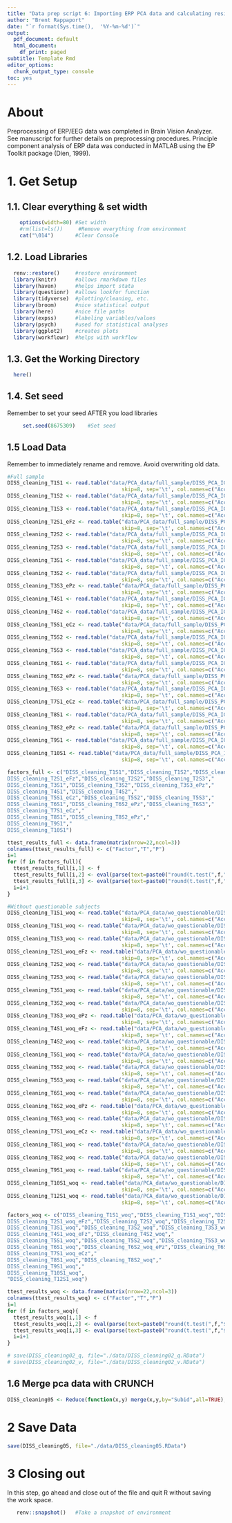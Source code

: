 ```yaml
---
title: "Data prep script 6: Importing ERP PCA data and calculating residual scores"
author: "Brent Rappaport"
date: "`r format(Sys.time(),  '%Y-%m-%d')`"
output:
  pdf_document: default
  html_document:
    df_print: paged
subtitle: Template Rmd
editor_options:
  chunk_output_type: console
toc: yes
---
```


# About
Preprocessing of ERP/EEG data was completed in Brain Vision Analyzer. See manuscript for further details on preprocessing procedures.
Principle component analysis of ERP data was conducted in MATLAB using the EP Toolkit package (Dien, 1999).

# 1. Get Setup
## 1.1. Clear everything & set width
```r
    options(width=80) #Set width
    #rm(list=ls())     #Remove everything from environment
    cat("\014")       #Clear Console
```

## 1.2. Load Libraries
```r
  renv::restore()     #restore environment
  library(knitr)      #allows rmarkdown files
  library(haven)      #helps import stata
  library(questionr)  #allows lookfor function
  library(tidyverse)  #plotting/cleaning, etc.
  library(broom)      #nice statistical output
  library(here)       #nice file paths
  library(expss)      #labeling variables/values
  library(psych)      #used for statistical analyses
  library(ggplot2)    #creates plots
  library(workflowr)  #helps with workflow
```

## 1.3. Get the Working Directory
```r
  here()
```

## 1.4. Set seed
   Remember to set your seed AFTER you load libraries
```r
     set.seed(8675309)    #Set seed
```

## 1.5 Load Data
Remember to immediately rename and remove. Avoid overwriting old data.
```r
#Full sample
DISS_cleaning_T1S1 <- read.table("data/PCA_data/full_sample/DISS_PCA_IG_T20-TF01SF1.txt", 
                                     skip=8, sep='\t', col.names=c("Acc","Rej","Subid"))
DISS_cleaning_T1S2 <- read.table("data/PCA_data/full_sample/DISS_PCA_IG_T20-TF01SF2.txt", 
                                     skip=8, sep='\t', col.names=c("Acc","Rej","Subid"))
DISS_cleaning_T1S3 <- read.table("data/PCA_data/full_sample/DISS_PCA_IG_T20-TF01SF3.txt", 
                                     skip=8, sep='\t', col.names=c("Acc","Rej","Subid"))
DISS_cleaning_T2S1_eFz <- read.table("data/PCA_data/full_sample/DISS_PCA_IG_T20-TF02SF1.txt", 
                                     skip=8, sep='\t', col.names=c("Acc","Rej","Subid"))
DISS_cleaning_T2S2 <- read.table("data/PCA_data/full_sample/DISS_PCA_IG_T20-TF02SF2.txt", 
                                     skip=8, sep='\t', col.names=c("Acc","Rej","Subid"))
DISS_cleaning_T2S3 <- read.table("data/PCA_data/full_sample/DISS_PCA_IG_T20-TF02SF3.txt", 
                                     skip=8, sep='\t', col.names=c("Acc","Rej","Subid"))
DISS_cleaning_T3S1 <- read.table("data/PCA_data/full_sample/DISS_PCA_IG_T20-TF03SF1.txt", 
                                     skip=8, sep='\t', col.names=c("Acc","Rej","Subid"))
DISS_cleaning_T3S2 <- read.table("data/PCA_data/full_sample/DISS_PCA_IG_T20-TF03SF2.txt", 
                                     skip=8, sep='\t', col.names=c("Acc","Rej","Subid"))
DISS_cleaning_T3S3_ePz <- read.table("data/PCA_data/full_sample/DISS_PCA_IG_T20-TF03SF3.txt", 
                                     skip=8, sep='\t', col.names=c("Acc","Rej","Subid"))
DISS_cleaning_T4S1 <- read.table("data/PCA_data/full_sample/DISS_PCA_IG_T20-TF04SF1.txt", 
                                     skip=8, sep='\t', col.names=c("Acc","Rej","Subid"))
DISS_cleaning_T4S2 <- read.table("data/PCA_data/full_sample/DISS_PCA_IG_T20-TF04SF2.txt", 
                                     skip=8, sep='\t', col.names=c("Acc","Rej","Subid"))
DISS_cleaning_T5S1_eCz <- read.table("data/PCA_data/full_sample/DISS_PCA_IG_T20-TF05SF1.txt", 
                                     skip=8, sep='\t', col.names=c("Acc","Rej","Subid"))
DISS_cleaning_T5S2 <- read.table("data/PCA_data/full_sample/DISS_PCA_IG_T20-TF05SF2.txt", 
                                     skip=8, sep='\t', col.names=c("Acc","Rej","Subid"))
DISS_cleaning_T5S3 <- read.table("data/PCA_data/full_sample/DISS_PCA_IG_T20-TF05SF3.txt", 
                                     skip=8, sep='\t', col.names=c("Acc","Rej","Subid"))
DISS_cleaning_T6S1 <- read.table("data/PCA_data/full_sample/DISS_PCA_IG_T20-TF06SF1.txt", 
                                     skip=8, sep='\t', col.names=c("Acc","Rej","Subid"))
DISS_cleaning_T6S2_ePz <- read.table("data/PCA_data/full_sample/DISS_PCA_IG_T20-TF06SF2.txt", 
                                     skip=8, sep='\t', col.names=c("Acc","Rej","Subid"))
DISS_cleaning_T6S3 <- read.table("data/PCA_data/full_sample/DISS_PCA_IG_T20-TF06SF3.txt", 
                                     skip=8, sep='\t', col.names=c("Acc","Rej","Subid"))
DISS_cleaning_T7S1_eCz <- read.table("data/PCA_data/full_sample/DISS_PCA_IG_T20-TF07SF1.txt", 
                                     skip=8, sep='\t', col.names=c("Acc","Rej","Subid"))
DISS_cleaning_T8S1 <- read.table("data/PCA_data/full_sample/DISS_PCA_IG_T20-TF08SF1.txt", 
                                     skip=8, sep='\t', col.names=c("Acc","Rej","Subid"))
DISS_cleaning_T8S2_ePz <- read.table("data/PCA_data/full_sample/DISS_PCA_IG_T20-TF08SF2.txt", 
                                     skip=8, sep='\t', col.names=c("Acc","Rej","Subid"))
DISS_cleaning_T9S1 <- read.table("data/PCA_data/full_sample/DISS_PCA_IG_T20-TF09SF1.txt", 
                                     skip=8, sep='\t', col.names=c("Acc","Rej","Subid"))
DISS_cleaning_T10S1 <- read.table("data/PCA_data/full_sample/DISS_PCA_IG_T20-TF10SF1.txt", 
                                     skip=8, sep='\t', col.names=c("Acc","Rej","Subid"))

factors_full <- c("DISS_cleaning_T1S1","DISS_cleaning_T1S2","DISS_cleaning_T1S3","
DISS_cleaning_T2S1_eFz","DISS_cleaning_T2S2","DISS_cleaning_T2S3","
DISS_cleaning_T3S1","DISS_cleaning_T3S2","DISS_cleaning_T3S3_ePz","
DISS_cleaning_T4S1","DISS_cleaning_T4S2","
DISS_cleaning_T5S1_eCz","DISS_cleaning_T5S2","DISS_cleaning_T5S3","
DISS_cleaning_T6S1","DISS_cleaning_T6S2_ePz","DISS_cleaning_T6S3","
DISS_cleaning_T7S1_eCz","
DISS_cleaning_T8S1","DISS_cleaning_T8S2_ePz","
DISS_cleaning_T9S1","
DISS_cleaning_T10S1")

ttest_results_full <- data.frame(matrix(nrow=22,ncol=3))
colnames(ttest_results_full) <- c("Factor","T","P")
i=1
for (f in factors_full){
  ttest_results_full[i,1] <- f
  ttest_results_full[i,2] <- eval(parse(text=paste0("round(t.test(",f,"$Acc, ", f, "$Rej, paired=TRUE)$statistic,3)")))
  ttest_results_full[i,3] <- eval(parse(text=paste0("round(t.test(",f,"$Acc, ", f, "$Rej, paired=TRUE)$p.value,4)")))
  i=i+1
}

#Without questionable subjects
DISS_cleaning_T1S1_woq <- read.table("data/PCA_data/wo_questionable/DISS_PCA_IG_T20_woquest-TF01SF1.txt", 
                                     skip=8, sep='\t', col.names=c("Acc","Rej","Subid"))
DISS_cleaning_T1S1_woq <- read.table("data/PCA_data/wo_questionable/DISS_PCA_IG_T20_woquest-TF01SF2.txt", 
                                     skip=8, sep='\t', col.names=c("Acc","Rej","Subid"))
DISS_cleaning_T1S3_woq <- read.table("data/PCA_data/wo_questionable/DISS_PCA_IG_T20_woquest-TF01SF3.txt", 
                                     skip=8, sep='\t', col.names=c("Acc","Rej","Subid"))
DISS_cleaning_T2S1_woq_eFz <- read.table("data/PCA_data/wo_questionable/DISS_PCA_IG_T20_woquest-TF02SF1.txt", 
                                     skip=8, sep='\t', col.names=c("Acc","Rej","Subid"))
DISS_cleaning_T2S2_woq <- read.table("data/PCA_data/wo_questionable/DISS_PCA_IG_T20_woquest-TF02SF2.txt", 
                                     skip=8, sep='\t', col.names=c("Acc","Rej","Subid"))
DISS_cleaning_T2S3_woq <- read.table("data/PCA_data/wo_questionable/DISS_PCA_IG_T20_woquest-TF02SF3.txt", 
                                     skip=8, sep='\t', col.names=c("Acc","Rej","Subid"))
DISS_cleaning_T3S1_woq <- read.table("data/PCA_data/wo_questionable/DISS_PCA_IG_T20_woquest-TF03SF1.txt", 
                                     skip=8, sep='\t', col.names=c("Acc","Rej","Subid"))
DISS_cleaning_T3S2_woq <- read.table("data/PCA_data/wo_questionable/DISS_PCA_IG_T20_woquest-TF03SF2.txt", 
                                     skip=8, sep='\t', col.names=c("Acc","Rej","Subid"))
DISS_cleaning_T3S3_woq_ePz <- read.table("data/PCA_data/wo_questionable/DISS_PCA_IG_T20_woquest-TF03SF3.txt", 
                                     skip=8, sep='\t', col.names=c("Acc","Rej","Subid"))
DISS_cleaning_T4S1_woq_eFz <- read.table("data/PCA_data/wo_questionable/DISS_PCA_IG_T20_woquest-TF04SF1.txt", 
                                     skip=8, sep='\t', col.names=c("Acc","Rej","Subid"))
DISS_cleaning_T4S2_woq <- read.table("data/PCA_data/wo_questionable/DISS_PCA_IG_T20_woquest-TF04SF2.txt", 
                                     skip=8, sep='\t', col.names=c("Acc","Rej","Subid"))
DISS_cleaning_T5S1_woq <- read.table("data/PCA_data/wo_questionable/DISS_PCA_IG_T20_woquest-TF05SF1.txt", 
                                     skip=8, sep='\t', col.names=c("Acc","Rej","Subid"))
DISS_cleaning_T5S2_woq <- read.table("data/PCA_data/wo_questionable/DISS_PCA_IG_T20_woquest-TF05SF2.txt", 
                                     skip=8, sep='\t', col.names=c("Acc","Rej","Subid"))
DISS_cleaning_T5S3_woq <- read.table("data/PCA_data/wo_questionable/DISS_PCA_IG_T20_woquest-TF05SF3.txt", 
                                     skip=8, sep='\t', col.names=c("Acc","Rej","Subid"))
DISS_cleaning_T6S1_woq <- read.table("data/PCA_data/wo_questionable/DISS_PCA_IG_T20_woquest-TF06SF1.txt", 
                                     skip=8, sep='\t', col.names=c("Acc","Rej","Subid"))
DISS_cleaning_T6S2_woq_ePz <- read.table("data/PCA_data/wo_questionable/DISS_PCA_IG_T20_woquest-TF06SF2.txt", 
                                     skip=8, sep='\t', col.names=c("Acc","Rej","Subid"))
DISS_cleaning_T6S3_woq <- read.table("data/PCA_data/wo_questionable/DISS_PCA_IG_T20_woquest-TF06SF3.txt", 
                                     skip=8, sep='\t', col.names=c("Acc","Rej","Subid"))
DISS_cleaning_T7S1_woq_eCz <- read.table("data/PCA_data/wo_questionable/DISS_PCA_IG_T20_woquest-TF07SF1.txt", 
                                     skip=8, sep='\t', col.names=c("Acc","Rej","Subid"))
DISS_cleaning_T8S1_woq <- read.table("data/PCA_data/wo_questionable/DISS_PCA_IG_T20_woquest-TF08SF1.txt", 
                                     skip=8, sep='\t', col.names=c("Acc","Rej","Subid"))
DISS_cleaning_T8S2_woq <- read.table("data/PCA_data/wo_questionable/DISS_PCA_IG_T20_woquest-TF08SF2.txt", 
                                     skip=8, sep='\t', col.names=c("Acc","Rej","Subid"))
DISS_cleaning_T9S1_woq <- read.table("data/PCA_data/wo_questionable/DISS_PCA_IG_T20_woquest-TF09SF1.txt", 
                                     skip=8, sep='\t', col.names=c("Acc","Rej","Subid"))
DISS_cleaning_T10S1_woq <- read.table("data/PCA_data/wo_questionable/DISS_PCA_IG_T20_woquest-TF10SF1.txt", 
                                     skip=8, sep='\t', col.names=c("Acc","Rej","Subid"))
DISS_cleaning_T12S1_woq <- read.table("data/PCA_data/wo_questionable/DISS_PCA_IG_T20_woquest-TF12SF1.txt", 
                                     skip=8, sep='\t', col.names=c("Acc","Rej","Subid"))

factors_woq <- c("DISS_cleaning_T1S1_woq","DISS_cleaning_T1S1_woq","DISS_cleaning_T1S3_woq","
DISS_cleaning_T2S1_woq_eFz","DISS_cleaning_T2S2_woq","DISS_cleaning_T2S3_woq","
DISS_cleaning_T3S1_woq","DISS_cleaning_T3S2_woq","DISS_cleaning_T3S3_woq_ePz","
DISS_cleaning_T4S1_woq_eFz","DISS_cleaning_T4S2_woq","
DISS_cleaning_T5S1_woq","DISS_cleaning_T5S2_woq","DISS_cleaning_T5S3_woq","
DISS_cleaning_T6S1_woq","DISS_cleaning_T6S2_woq_ePz","DISS_cleaning_T6S3_woq","
DISS_cleaning_T7S1_woq_eCz","
DISS_cleaning_T8S1_woq","DISS_cleaning_T8S2_woq","
DISS_cleaning_T9S1_woq","
DISS_cleaning_T10S1_woq",
"DISS_cleaning_T12S1_woq")

ttest_results_woq <- data.frame(matrix(nrow=22,ncol=3))
colnames(ttest_results_woq) <- c("Factor","T","P")
i=1
for (f in factors_woq){
  ttest_results_woq[i,1] <- f
  ttest_results_woq[i,2] <- eval(parse(text=paste0("round(t.test(",f,"$Acc, ", f, "$Rej, paired=TRUE)$statistic,3)")))
  ttest_results_woq[i,3] <- eval(parse(text=paste0("round(t.test(",f,"$Acc, ", f, "$Rej, paired=TRUE)$p.value,4)")))
  i=i+1
}

# save(DISS_cleaning02_q, file="./data/DISS_cleaning02_q.RData")
# save(DISS_cleaning02_v, file="./data/DISS_cleaning02_v.RData")
```

## 1.6 Merge pca data with CRUNCH
```r
DISS_cleaning05 <- Reduce(function(x,y) merge(x,y,by="Subid",all=TRUE),list(DISS_cleaning05_crunch, DISS_cleaning05_hbq, DISS_cleaning05_beh))
```

# 2 Save Data
```r
save(DISS_cleaning05, file="./data/DISS_cleaning05.RData")
```

# 3 Closing out
  In this step, go ahead and close out of the file and quit R without saving  
  the work space.
```r
   renv::snapshot()   #Take a snapshot of environment
```

